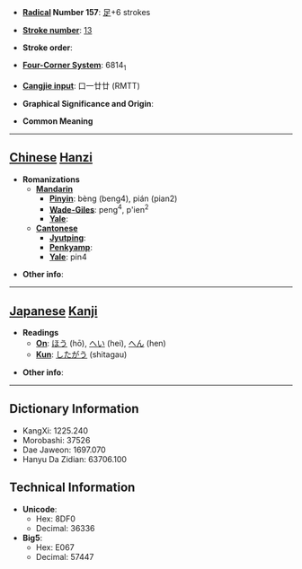 * '''[[Wiktionary:Chinese radical index| Radical]] Number 157''': [[Wiktionary:Chinese radical index 足|足]]+6 strokes

* '''[[Wiktionary:Chinese total strokes index|Stroke number]]''': [[Wiktionary:Chinese total strokes index 13|13]]

* '''Stroke order''': 

* '''[[Wiktionary:Chinese four corner index|Four-Corner System]]''': 6814<sub>1</sub>

* '''[[Wiktionary:Chinese Cangjie index|Cangjie input]]''': 口一廿廿 (RMTT)

* '''Graphical Significance and Origin''': 

* '''Common Meaning'''

----

== [[Chinese]] [[Hanzi]] ==

* '''Romanizations'''
** '''[[Mandarin]]'''
*** '''[[Pinyin]]''': bèng (beng4), pián (pian2)
*** '''[[Wade-Giles]]''': peng<sup>4</sup>, p'ien<sup>2</sup>
*** '''[[Yale]]''': 
** '''[[Cantonese]]'''
*** '''[[Jyutping]]''':
*** '''[[Penkyamp]]''': 
*** '''[[Yale]]''': pin4

* '''Other info''': 

----

== [[Japanese]] [[Kanji]] ==

* '''Readings'''
** '''[[On]]''': [[ほう]] (hō), [[へい]] (hei), [[へん]] (hen)
** '''[[Kun]]''': [[したがう]] (shitagau)

* '''Other info''':  

----

== Dictionary Information ==

* KangXi: 1225.240
* Morobashi: 37526
* Dae Jaweon: 1697.070
* Hanyu Da Zidian: 63706.100

== Technical Information ==

* '''Unicode''':
** Hex: 8DF0
** Decimal: 36336
* '''Big5''':
** Hex: E067
** Decimal: 57447